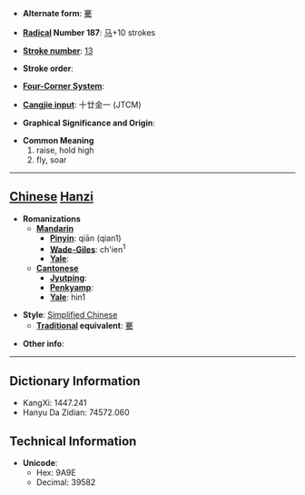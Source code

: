 * '''Alternate form''': [[騫]]

* '''[[Wiktionary:Chinese radical index| Radical]] Number 187''': [[Wiktionary:Chinese radical index 马|马]]+10 strokes

* '''[[Wiktionary:Chinese total strokes index|Stroke number]]''': [[Wiktionary:Chinese total strokes index 13|13]]

* '''Stroke order''': 

* '''[[Wiktionary:Chinese four corner index|Four-Corner System]]''': 

* '''[[Wiktionary:Chinese Cangjie index|Cangjie input]]''': 十廿金一 (JTCM)

* '''Graphical Significance and Origin''': 

* '''Common Meaning'''
*#raise, hold high
*# fly, soar


----

== [[Chinese]] [[Hanzi]] ==

* '''Romanizations'''
** '''[[Mandarin]]'''
*** '''[[Pinyin]]''': qiān (qian1)
*** '''[[Wade-Giles]]''': ch'ien<sup>1</sup>
*** '''[[Yale]]''': 
** '''[[Cantonese]]'''
*** '''[[Jyutping]]''':
*** '''[[Penkyamp]]''': 
*** '''[[Yale]]''': hin1

* '''Style''': [[Simplified Chinese]] 
** '''[[Traditional Chinese|Traditional]] equivalent''': [[騫]]

* '''Other info''': 

----

== Dictionary Information ==

* KangXi: 1447.241
* Hanyu Da Zidian: 74572.060

== Technical Information ==

* '''Unicode''':
** Hex: 9A9E
** Decimal: 39582